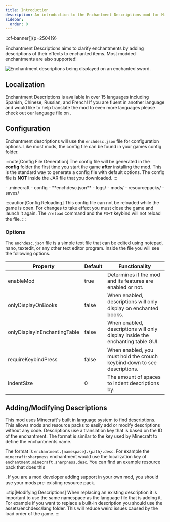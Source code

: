 ```yaml
---
title: Introduction
description: An introduction to the Enchantment Descriptions mod for Minecraft.
sidebar:
  order: 0
---
```


::cf-banner[]{p=250419}

Enchantment Descriptions aims to clarify enchantments by adding descriptions of their effects to enchanted items. Most
modded enchantments are also supported!

![Enchantment descriptions being displayed on an enchanted sword.](https://docs.darkhax.net/assets/enchantment_descriptions/enchanted_item.png)

## Localization
Enchantment Descriptions is available in over 15 languages including Spanish, Chinese, Russian, and French! If you are
fluent in another language and would like to help translate the mod to even more languages please check out our language
file on <Link text="GitHub" ref="https://github.com/Darkhax-Minecraft/Enchantment-Descriptions/blob/1.20.1/common/src/main/resources/assets/enchdesc/lang/en_us.json"/>.

## Configuration
Enchantment descriptions will use the `enchdesc.json` file for configuration options. Like most mods, the config file
can be found in your games config folder.

:::note[Config File Generation]
The config file will be generated in the **config** folder the first time you start the game **after** installing the
mod. This is the standard way to generate a config file with default options. The config file is **NOT** inside the JAR
file that you downloaded.
:::

<FileTree>
    - .minecraft
      - config
        - **enchdesc.json**
      - logs/
      - mods/
      - resourcepacks/
      - saves/
</FileTree>

:::caution[Config Reloading]
This config file can not be reloaded while the game is open. For changes to take effect you must close the game and
launch it again. The `/reload` command and the `F3+T` keybind will not reload the file.
:::

### Options
The `enchdesc.json` file is a simple text file that can be edited using notepad, nano, textedit, or any other text
editor program. Inside the file you will see the following options.

| Property                     | Default | Functionality                                                                 |
|------------------------------|---------|-------------------------------------------------------------------------------|
| enableMod                    | true    | Determines if the mod and its features are enabled or not.                    |
| onlyDisplayOnBooks           | false   | When enabled, descriptions will only display on enchanted books.              |
| onlyDisplayInEnchantingTable | false   | When enabled, descriptions will only display inside the enchanting table GUI. |
| requireKeybindPress          | false   | When enabled, you must hold the crouch keybind down to see descriptions.      |
| indentSize                   | 0       | The amount of spaces to indent descriptions by.                               |

## Adding/Modifying Descriptions
This mod uses Minecraft's built in language system to find descriptions. This allows mods and resource packs to easily
add or modify descriptions without any code. Descriptions use a translation key that is based on the ID of the
enchantment. The format is similar to the key used by Minecraft to define the enchantments name.

The format is `enchantment.{namespace}.{path}.desc`. For example the `minecraft:sharpness` enchantment would use the
localization key of `enchantment.minecraft.sharpness.desc`. You can find an example resource pack that does this
<Link text="here" ref="https://docs.darkhax.net/assets/enchantment_descriptions/Enchantment-Descriptions-Examples-1.0.0.zip"/>
. If you are a mod developer adding support in your own mod, you should use your mods pre-existing resource pack.

:::tip[Modifying Descriptions]
When replacing an existing description it is important to use the same namespace as the language file that is adding it.
For example if you want to replace a built-in description you should use the assets/enchdesc/lang folder. This will
reduce weird issues caused by the load order of the game.
:::